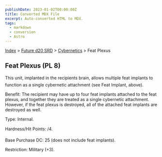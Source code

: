 ```yaml
---
publishDate: 2023-01-02T00:00:00Z
title: Converted MDX File
excerpt: Auto-converted HTML to MDX.
tags:
  - markdown
  - conversion
  - Astro
---
```






[Index](-index) > [Future d20 SRD](future-d20-srd-index) > [Cybernetics](future-d20-srd-cybernetics-index) > Feat Plexus




## Feat Plexus (PL 8)


This unit, implanted in the recipients brain, allows multiple feat implants to function as a single cybernetic attachment (see Feat Implant, above).


Benefit: The recipient may have up to four feat implants attached to the feat plexus, and together they are treated as a single cybernetic attachment. However, if the feat plexus is destroyed, all of the attached feat implants are destroyed as well.


Type: Internal.


Hardness/Hit Points: /4.


Base Purchase DC: 25 (does not include feat implants).


Restriction: Military (+3).



